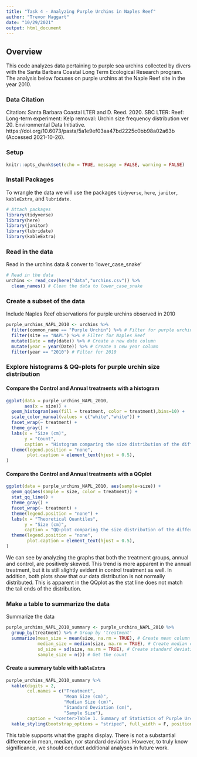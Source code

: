 ```yaml
---
title: "Task 4 - Analyzing Purple Urchins in Naples Reef"
author: "Trevor Maggart"
date: "10/29/2021"
output: html_document
---
```

## Overview

This code analyzes data pertaining to purple sea urchins collected by divers with the Santa Barbara Coastal Long Term Ecological Research program. The analysis below focuses on purple urchins at the Naple Reef site in the year 2010. 

### Data Citation

Citation: Santa Barbara Coastal LTER and D. Reed. 2020. SBC LTER: Reef: Long-term experiment: Kelp removal: Urchin size frequency distribution ver 20. Environmental Data Initiative. https://doi.org/10.6073/pasta/5a1e9ef03aa47bd2225c0bb98a02a63b (Accessed 2021-10-26).

### Setup

```r
knitr::opts_chunk$set(echo = TRUE, message = FALSE, warning = FALSE)
```

### Install Packages

To wrangle the data we will use the packages `tidyverse`, `here`, `janitor`, `kableExtra`, and `lubridate`.

```r
# Attach packages
library(tidyverse)
library(here)
library(janitor)
library(lubridate)
library(kableExtra)
```

### Read in the data

Read in the urchins data & conver to 'lower_case_snake'

```r
# Read in the data
urchins <- read_csv(here("data","urchins.csv")) %>%
  clean_names() # Clean the data to lower_case_snake
```

### Create a subset of the data

Include Naples Reef observations for purple urchins observed in 2010

```r
purple_urchins_NAPL_2010 <- urchins %>%
  filter(common_name == "Purple Urchin") %>% # Filter for purple urchin
  filter(site == "NAPL") %>% # Filter for Naples Reef
  mutate(Date = mdy(date)) %>% # Create a new date column
  mutate(year = year(Date)) %>% # Create a new year column
  filter(year == "2010") # Filter for 2010
```

### Explore histograms & QQ-plots for purple urchin size distribution

#### Compare the Control and Annual treatments with a histogram

```r
ggplot(data = purple_urchins_NAPL_2010,
       aes(x = size)) +
  geom_histogram(aes(fill = treatment, color = treatment),bins=10) +
  scale_color_manual(values = c("white","white")) +
  facet_wrap(~ treatment) +
  theme_gray() +
  labs(x = "Size (cm)",
       y = "Count",
       caption = "Histogram comparing the size distribution of the different treatment groups") +
  theme(legend.position = "none",
        plot.caption = element_text(hjust = 0.5),
)
```

#### Compare the Control and Annual treatments with a QQplot

```r
ggplot(data = purple_urchins_NAPL_2010, aes(sample=size)) +
  geom_qq(aes(sample = size, color = treatment)) +
  stat_qq_line() +
  theme_gray() +
  facet_wrap(~ treatment) +
  theme(legend.position = "none") +
  labs(x = "Theoretical Quantiles",
       y = "Size (cm)",
       caption = "QQ-plot comparing the size distribution of the different treatment groups") +
  theme(legend.position = "none",
        plot.caption = element_text(hjust = 0.5),
)
```

We can see by analyzing the graphs that both the treatment groups, annual and control, are positively skewed. This trend is more apparent in the annual treatment, but it is still slightly evident in control treatment as well. In addition, both plots show that our data distribution is not normally distributed. This is apparent in the QQplot as the stat line does not match the tail ends of the distribution. 

### Make a table to summarize the data

Summarize the data

```r
purple_urchins_NAPL_2010_summary <- purple_urchins_NAPL_2010 %>%
  group_by(treatment) %>% # Group by 'treatment'
  summarize(mean_size = mean(size, na.rm = TRUE), # Create mean column
            median_size = median(size, na.rm = TRUE), # Create median column
            sd_size = sd(size, na.rm = TRUE), # Create standard deviation column
            sample_size = n()) # Get the count
```

#### Create a summary table with `kableExtra`

```r
purple_urchins_NAPL_2010_summary %>% 
  kable(digits = 2,
        col.names = c("Treatment",
                      "Mean Size (cm)",
                      "Median Size (cm)",
                      "Standard Deviation (cm)",
                      "Sample Size"),
        caption = "<center>Table 1. Summary of Statistics of Purple Urchins in the Naple Reef<center>") %>%
  kable_styling(bootstrap_options = "striped", full_width = F, position = "center")
```

This table supports what the graphs display. There is not a substantial difference in mean, median, nor standard deviation. However, to truly know significance, we should conduct additional analyses in future work. 
